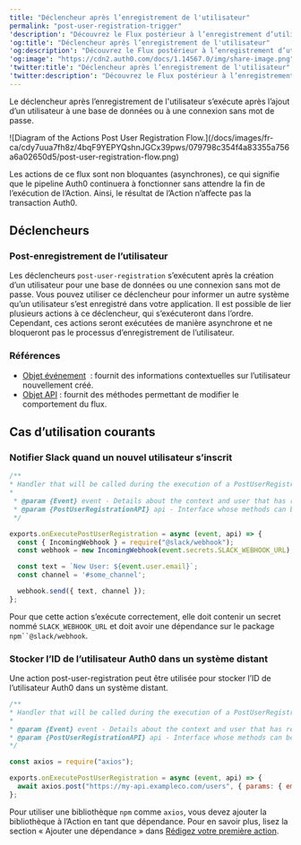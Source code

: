 ---
title: "Déclencheur après l’enregistrement de l'utilisateur"
permalink: "post-user-registration-trigger"
'description': "Découvrez le Flux postérieur à l’enregistrement d’utilisateurs et le déclencheur de l’Action post-user-registration, qui s’exécute après la création d’un utilisateur pour une base de données ou une connexion sans mot de passe."
'og:title': "Déclencheur après l’enregistrement de l'utilisateur"
'og:description': "Découvrez le Flux postérieur à l’enregistrement d’utilisateurs et le déclencheur de l’Action post-user-registration, qui s’exécute après la création d’un utilisateur pour une base de données ou une connexion sans mot de passe."
'og:image': "https://cdn2.auth0.com/docs/1.14567.0/img/share-image.png"
'twitter:title': "Déclencheur après l’enregistrement de l'utilisateur"
'twitter:description': "Découvrez le Flux postérieur à l’enregistrement d’utilisateurs et le déclencheur de l’Action post-user-registration, qui s’exécute après la création d’un utilisateur pour une base de données ou une connexion sans mot de passe."
---

Le déclencheur après l’enregistrement de l'utilisateur s’exécute après l’ajout d’un utilisateur à une base de données ou à une connexion sans mot de passe.

<Frame>![Diagram of the Actions Post User Registration Flow.](/docs/images/fr-ca/cdy7uua7fh8z/4bqF9YEPYQshnJGCx39pws/079798c354f4a83355a756a6a02650d5/post-user-registration-flow.png)</Frame>

Les actions de ce flux sont non bloquantes (asynchrones), ce qui signifie que le pipeline Auth0 continuera à fonctionner sans attendre la fin de l’exécution de l’Action. Ainsi, le résultat de l’Action n’affecte pas la transaction Auth0.

## Déclencheurs

### Post-enregistrement de l’utilisateur

Les déclencheurs `post-user-registration` s’exécutent après la création d’un utilisateur pour une base de données ou une connexion sans mot de passe. Vous pouvez utiliser ce déclencheur pour informer un autre système qu’un utilisateur s’est enregistré dans votre application. Il est possible de lier plusieurs actions à ce déclencheur, qui s’exécuteront dans l’ordre. Cependant, ces actions seront exécutées de manière asynchrone et ne bloqueront pas le processus d’enregistrement de l’utilisateur.

### Références

* [Objet événement](/docs/docs/fr-ca/customize/actions/explore-triggers/signup-and-login-triggers/post-user-registration-trigger/post-user-registration-event-object)  : fournit des informations contextuelles sur l’utilisateur nouvellement créé.
* [Objet API](/docs/docs/fr-ca/customize/actions/explore-triggers/signup-and-login-triggers/post-user-registration-trigger/api-object) : fournit des méthodes permettant de modifier le comportement du flux.

## Cas d’utilisation courants

### Notifier Slack quand un nouvel utilisateur s’inscrit

```javascript lines
/**
* Handler that will be called during the execution of a PostUserRegistration flow.
* 
 * @param {Event} event - Details about the context and user that has registered.
 * @param {PostUserRegistrationAPI} api - Interface whose methods can be used to change the behavior of post user registration.
 */

exports.onExecutePostUserRegistration = async (event, api) => {
  const { IncomingWebhook } = require("@slack/webhook");
  const webhook = new IncomingWebhook(event.secrets.SLACK_WEBHOOK_URL);

  const text = `New User: ${event.user.email}`;
  const channel = '#some_channel';

  webhook.send({ text, channel });
};
```

<Callout icon="file-lines" color="#0EA5E9" iconType="regular">

Pour que cette action s’exécute correctement, elle doit contenir un secret nommé `SLACK_WEBHOOK_URL` et doit avoir une dépendance sur le package `npm``@slack/webhook`.

</Callout>

### Stocker l’ID de l’utilisateur Auth0 dans un système distant

Une action post-user-registration peut être utilisée pour stocker l’ID de l’utilisateur Auth0 dans un système distant.

```javascript lines
/**
* Handler that will be called during the execution of a PostUserRegistration flow.
* 
* @param {Event} event - Details about the context and user that has registered.
* @param {PostUserRegistrationAPI} api - Interface whose methods can be used to change the behavior of post user registration.
*/

const axios = require("axios");

exports.onExecutePostUserRegistration = async (event, api) => {
  await axios.post("https://my-api.exampleco.com/users", { params: { email: event.user.email }});
};
```

<Callout icon="file-lines" color="#0EA5E9" iconType="regular">

Pour utiliser une bibliothèque `npm` comme `axios`, vous devez ajouter la bibliothèque à l’Action en tant que dépendance. Pour en savoir plus, lisez la section « Ajouter une dépendance » dans [Rédigez votre première action](/docs/docs/fr-ca/customize/actions/write-your-first-action).

</Callout>

